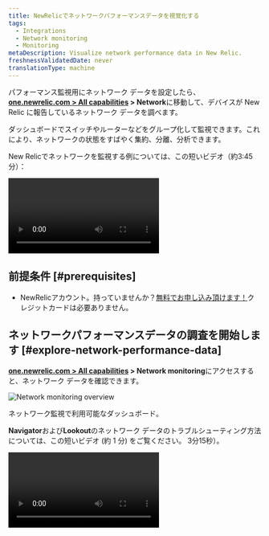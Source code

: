 ```yaml
---
title: NewRelicでネットワークパフォーマンスデータを視覚化する
tags:
  - Integrations
  - Network monitoring
  - Monitoring
metaDescription: Visualize network performance data in New Relic.
freshnessValidatedDate: never
translationType: machine
---
```


パフォーマンス監視用にネットワーク データを設定したら、 <DNT>**[one.newrelic.com > All capabilities](https://one.newrelic.com/all-capabilities) > Network**</DNT>に移動して、デバイスが New Relic に報告しているネットワーク データを調べます。

ダッシュボードでスイッチやルーターなどをグループ化して監視できます。これにより、ネットワークの状態をすばやく集約、分離、分析できます。

New Relicでネットワークを監視する例については、この短いビデオ（約3:45分）：

<Video
  id="rnxfPSR_ZCo"
  type="youtube"
/>

## 前提条件 [#prerequisites]

* NewRelicアカウント。持っていませんか？[無料でお申し込み頂けます！](https://newrelic.com/signup)クレジットカードは必要ありません。

## ネットワークパフォーマンスデータの調査を開始します [#explore-network-performance-data]

<DNT>**[one.newrelic.com > All capabilities](https://one.newrelic.com/all-capabilities) > Network monitoring**</DNT>にアクセスすると、ネットワーク データを確認できます。

<img
  title="Network monitoring overview"
  alt="Network monitoring overview"
  src="/images/network_screenshot-full_device-performance.webp"
/>

<figcaption>
  ネットワーク監視で利用可能なダッシュボード。
</figcaption>

<DNT>**Navigator**</DNT>および<DNT>**Lookout**</DNT>のネットワーク データのトラブルシューティング方法については、この短いビデオ (約 1 分) をご覧ください。 3分15秒）。

<Video
  id="qkakBi0Lc9Y"
  type="youtube"
/>
